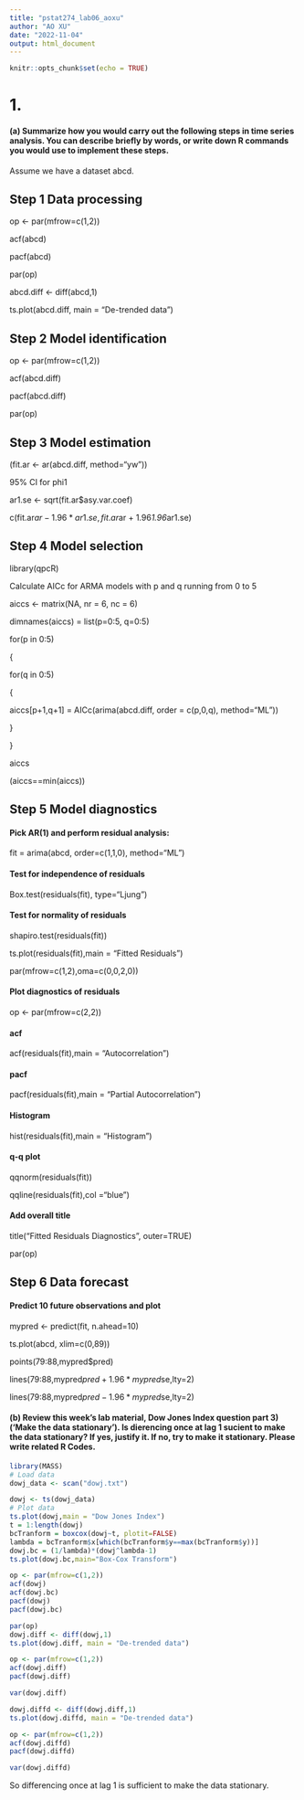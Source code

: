 ```yaml
---
title: "pstat274_lab06_aoxu"
author: "AO XU"
date: "2022-11-04"
output: html_document
---
```


```r
knitr::opts_chunk$set(echo = TRUE)
```


# 1. 

#### (a) Summarize how you would carry out the following steps in time series analysis. You can describe briefly by words, or write down R commands you would use to implement these steps. 

Assume we have a dataset abcd.

## Step 1 Data processing 

op <- par(mfrow=c(1,2))

acf(abcd)

pacf(abcd)

par(op)

abcd.diff <- diff(abcd,1)

ts.plot(abcd.diff, main = "De-trended data")

## Step 2 Model identification

op <- par(mfrow=c(1,2))

acf(abcd.diff)

pacf(abcd.diff)

par(op)

## Step 3 Model estimation

(fit.ar <- ar(abcd.diff, method="yw"))

95% CI for phi1

ar1.se <- sqrt(fit.ar$asy.var.coef)

c(fit.ar$ar - 1.96*ar1.se, fit.ar$ar + 1.96*1.96*ar1.se)

## Step 4 Model selection

library(qpcR)

Calculate AICc for ARMA models with p and q running from 0 to 5

aiccs <- matrix(NA, nr = 6, nc = 6)

dimnames(aiccs) = list(p=0:5, q=0:5)

for(p in 0:5)

{

for(q in 0:5)

{

aiccs[p+1,q+1] = AICc(arima(abcd.diff, order = c(p,0,q), method="ML"))

}

}

aiccs

(aiccs==min(aiccs))

## Step 5 Model diagnostics

#### Pick AR(1) and perform residual analysis:

fit = arima(abcd, order=c(1,1,0), method="ML")

#### Test for independence of residuals

Box.test(residuals(fit), type="Ljung")

#### Test for normality of residuals

shapiro.test(residuals(fit))

ts.plot(residuals(fit),main = "Fitted Residuals")

par(mfrow=c(1,2),oma=c(0,0,2,0))

#### Plot diagnostics of residuals

op <- par(mfrow=c(2,2))

#### acf

acf(residuals(fit),main = "Autocorrelation")

#### pacf

pacf(residuals(fit),main = "Partial Autocorrelation")

#### Histogram

hist(residuals(fit),main = "Histogram")

#### q-q plot

qqnorm(residuals(fit))

qqline(residuals(fit),col ="blue")

#### Add overall title

title("Fitted Residuals Diagnostics", outer=TRUE)

par(op)

## Step 6 Data forecast

#### Predict 10 future observations and plot

mypred <- predict(fit, n.ahead=10)

ts.plot(abcd, xlim=c(0,89))

points(79:88,mypred$pred)

lines(79:88,mypred$pred+1.96*mypred$se,lty=2)

lines(79:88,mypred$pred-1.96*mypred$se,lty=2)



#### (b) Review this week’s lab material, Dow Jones Index question part 3) (‘Make the data stationary’). Is dierencing once at lag 1 sucient to make the data stationary? If yes, justify it. If no, try to make it stationary. Please write related R Codes.

```r
library(MASS)
# Load data
dowj_data <- scan("dowj.txt")
```

```r
dowj <- ts(dowj_data)
# Plot data
ts.plot(dowj,main = "Dow Jones Index")
t = 1:length(dowj)
bcTranform = boxcox(dowj~t, plotit=FALSE)
lambda = bcTranform$x[which(bcTranform$y==max(bcTranform$y))] 
dowj.bc = (1/lambda)*(dowj^lambda-1) 
ts.plot(dowj.bc,main="Box-Cox Transform")
```
```r
op <- par(mfrow=c(1,2))
acf(dowj)
acf(dowj.bc)
pacf(dowj)
pacf(dowj.bc)
```
```r
par(op)
dowj.diff <- diff(dowj,1)
ts.plot(dowj.diff, main = "De-trended data")
```
```r
op <- par(mfrow=c(1,2)) 
acf(dowj.diff) 
pacf(dowj.diff)
```
```r
var(dowj.diff)
```

```r
dowj.diffd <- diff(dowj.diff,1) 
ts.plot(dowj.diffd, main = "De-trended data")
```
```r
op <- par(mfrow=c(1,2)) 
acf(dowj.diffd) 
pacf(dowj.diffd)
```
```r
var(dowj.diffd)
```
So differencing once at lag 1 is sufficient to make the data stationary.
